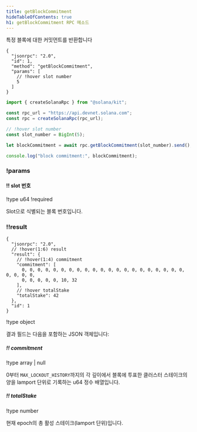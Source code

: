 ```yaml
---
title: getBlockCommitment
hideTableOfContents: true
h1: getBlockCommitment RPC 메소드
---
```


특정 블록에 대한 커밋먼트를 반환합니다

<APIMethod>

```jsonc !!request curl
{
  "jsonrpc": "2.0",
  "id": 1,
  "method": "getBlockCommitment",
  "params": [
    // !hover slot number
    5
  ]
}
```

```ts !!request title="Kit"
import { createSolanaRpc } from "@solana/kit";

const rpc_url = "https://api.devnet.solana.com";
const rpc = createSolanaRpc(rpc_url);

// !hover slot number
const slot_number = BigInt(5);

let blockCommitment = await rpc.getBlockCommitment(slot_number).send();

console.log("block commitment:", blockCommitment);
```

### !params

#### !! slot 번호

!type u64 !required

Slot으로 식별되는 블록 번호입니다.

### !!result

```jsonc !response
{
  "jsonrpc": "2.0",
  // !hover(1:6) result
  "result": {
    // !hover(1:4) commitment
    "commitment": [
      0, 0, 0, 0, 0, 0, 0, 0, 0, 0, 0, 0, 0, 0, 0, 0, 0, 0, 0, 0, 0, 0, 0, 0, 0,
      0, 0, 0, 0, 0, 10, 32
    ],
    // !hover totalStake
    "totalStake": 42
  },
  "id": 1
}
```

!type object

결과 필드는 다음을 포함하는 JSON 객체입니다:

##### !! commitment

!type array | null

0부터 `MAX_LOCKOUT_HISTORY`까지의 각 깊이에서 블록에 투표한 클러스터 스테이크의
양을 lamport 단위로 기록하는 u64 정수 배열입니다.

##### !! totalStake

!type number

현재 epoch의 총 활성 스테이크(lamport 단위)입니다.

</APIMethod>
